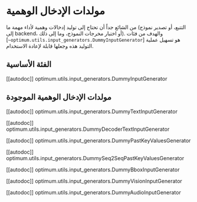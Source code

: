 # مولدات الإدخال الوهمية

من الشائع جداً أن تحتاج إلى توليد إدخالات وهمية لأداء مهمة ما (التتبع، أو تصدير نموذج إلى backend، أو اختبار مخرجات النموذج، وما إلى ذلك). والهدف من فئات [`~optimum.utils.input_generators.DummyInputGenerator`] هو تسهيل عملية التوليد هذه وجعلها قابلة لإعادة الاستخدام.

## الفئة الأساسية

[[autodoc]] optimum.utils.input_generators.DummyInputGenerator

## مولدات الإدخال الوهمية الموجودة

[[autodoc]] optimum.utils.input_generators.DummyTextInputGenerator

[[autodoc]] optimum.utils.input_generators.DummyDecoderTextInputGenerator

[[autodoc]] optimum.utils.input_generators.DummyPastKeyValuesGenerator

[[autodoc]] optimum.utils.input_generators.DummySeq2SeqPastKeyValuesGenerator

[[autodoc]] optimum.utils.input_generators.DummyBboxInputGenerator

[[autodoc]] optimum.utils.input_generators.DummyVisionInputGenerator

[[autodoc]] optimum.utils.input_generators.DummyAudioInputGenerator